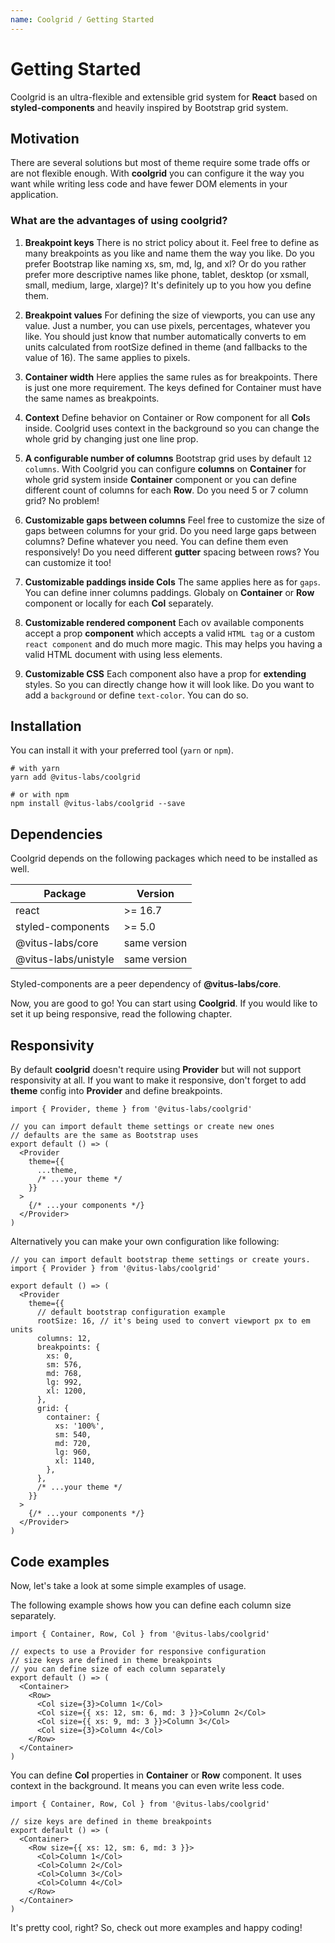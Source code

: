 ```yaml
---
name: Coolgrid / Getting Started
---
```


# Getting Started

Coolgrid is an ultra-flexible and extensible grid system for **React**
based on **styled-components** and heavily inspired by Bootstrap grid system.

## Motivation

There are several solutions but most of theme require some trade offs
or are not flexible enough. With **coolgrid** you can configure it the way
you want while writing less code and have fewer DOM elements
in your application.

### What are the advantages of using coolgrid?

1. **Breakpoint keys**
   There is no strict policy about it. Feel free to define as many
   breakpoints as you like and name them the way you like. Do you prefer
   Bootstrap like naming xs, sm, md, lg, and xl? Or do you rather
   prefer more descriptive names like phone, tablet, desktop (or xsmall,
   small, medium, large, xlarge)? It's definitely up to you how you
   define them.

2. **Breakpoint values**
   For defining the size of viewports, you can use any value.
   Just a number, you can use pixels,
   percentages, whatever you like. You should just know that
   number automatically converts to em units calculated from
   rootSize defined in theme (and fallbacks to the value of 16).
   The same applies to pixels.

3. **Container width**
   Here applies the same rules as for breakpoints. There is just
   one more requirement. The keys defined for Container must have
   the same names as breakpoints.

4. **Context**
   Define behavior on Container or Row component for all
   **Col**s inside. Coolgrid uses context in the background
   so you can change the whole grid by changing just one
   line prop.

5. **A configurable number of columns**
   Bootstrap grid uses by default `12 columns`. With Coolgrid you can
   configure **columns** on **Container** for whole grid system inside
   **Container** component or you can define different count of columns
   for each **Row**. Do you need 5 or 7 column grid? No problem!

6. **Customizable gaps between columns**
   Feel free to customize the size of gaps between columns for your
   grid. Do you need large gaps between columns? Define whatever you
   need. You can define them even responsively! Do you need different
   **gutter** spacing between rows? You can customize it too!

7. **Customizable paddings inside Cols**
   The same applies here as for `gaps`. You can define inner columns
   paddings. Globaly on **Container** or **Row** component or locally
   for each **Col** separately.

8. **Customizable rendered component**
   Each ov available components accept a prop **component** which
   accepts a valid `HTML tag` or a custom `react component` and do
   much more magic. This may helps you having a valid HTML document
   with using less elements.

9. **Customizable CSS**
   Each component also have a prop for **extending** styles. So
   you can directly change how it will look like. Do you want
   to add a `background` or define `text-color`. You can do so.

## Installation

You can install it with your preferred tool (`yarn` or `npm`).

```shell
# with yarn
yarn add @vitus-labs/coolgrid

# or with npm
npm install @vitus-labs/coolgrid --save
```

## Dependencies

Coolgrid depends on the following packages which need to be installed
as well.

| Package              | Version      |
| -------------------- | ------------ |
| react                | >= 16.7      |
| styled-components    | >= 5.0       |
| @vitus-labs/core     | same version |
| @vitus-labs/unistyle | same version |

Styled-components are a peer dependency of **@vitus-labs/core**.

Now, you are good to go! You can start using **Coolgrid**. If you
would like to set it up being responsive, read the following chapter.

## Responsivity

By default **coolgrid** doesn't require using **Provider** but
will not support responsivity at all. If you want to make it
responsive, don't forget to add **theme** config into **Provider**
and define breakpoints.

```tsx live=false
import { Provider, theme } from '@vitus-labs/coolgrid'

// you can import default theme settings or create new ones
// defaults are the same as Bootstrap uses
export default () => (
  <Provider
    theme={{
      ...theme,
      /* ...your theme */
    }}
  >
    {/* ...your components */}
  </Provider>
)
```

Alternatively you can make your own configuration like following:

```tsx live=false
// you can import default bootstrap theme settings or create yours.
import { Provider } from '@vitus-labs/coolgrid'

export default () => (
  <Provider
    theme={{
      // default bootstrap configuration example
      rootSize: 16, // it's being used to convert viewport px to em units
      columns: 12,
      breakpoints: {
        xs: 0,
        sm: 576,
        md: 768,
        lg: 992,
        xl: 1200,
      },
      grid: {
        container: {
          xs: '100%',
          sm: 540,
          md: 720,
          lg: 960,
          xl: 1140,
        },
      },
      /* ...your theme */
    }}
  >
    {/* ...your components */}
  </Provider>
)
```

## Code examples

Now, let's take a look at some simple examples of usage.

The following example shows how you can define each column
size separately.

```tsx live=false
import { Container, Row, Col } from '@vitus-labs/coolgrid'

// expects to use a Provider for responsive configuration
// size keys are defined in theme breakpoints
// you can define size of each column separately
export default () => (
  <Container>
    <Row>
      <Col size={3}>Column 1</Col>
      <Col size={{ xs: 12, sm: 6, md: 3 }}>Column 2</Col>
      <Col size={{ xs: 9, md: 3 }}>Column 3</Col>
      <Col size={3}>Column 4</Col>
    </Row>
  </Container>
)
```

You can define **Col** properties in **Container** or **Row**
component. It uses context in the background. It means
you can even write less code.

```tsx live=false
import { Container, Row, Col } from '@vitus-labs/coolgrid'

// size keys are defined in theme breakpoints
export default () => (
  <Container>
    <Row size={{ xs: 12, sm: 6, md: 3 }}>
      <Col>Column 1</Col>
      <Col>Column 2</Col>
      <Col>Column 3</Col>
      <Col>Column 4</Col>
    </Row>
  </Container>
)
```

It's pretty cool, right? So, check out more examples
and happy coding!
